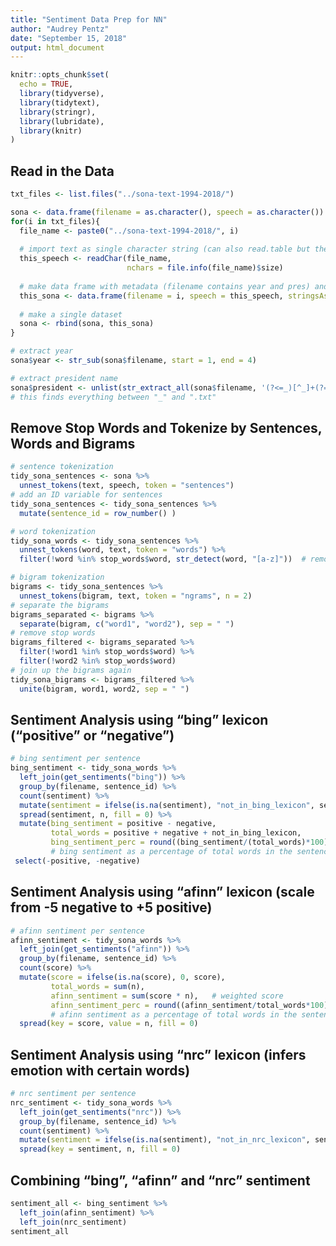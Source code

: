 ```yaml
---
title: "Sentiment Data Prep for NN"
author: "Audrey Pentz"
date: "September 15, 2018"
output: html_document
---
```


```r

knitr::opts_chunk$set(
  echo = TRUE,
  library(tidyverse),
  library(tidytext),
  library(stringr),
  library(lubridate),
  library(knitr)
)

```



## **Read in the Data**

```r

txt_files <- list.files("../sona-text-1994-2018/")

sona <- data.frame(filename = as.character(), speech = as.character())
for(i in txt_files){
  file_name <- paste0("../sona-text-1994-2018/", i)
  
  # import text as single character string (can also read.table but the "seperator" causes problems)
  this_speech <- readChar(file_name, 
                          nchars = file.info(file_name)$size)
  
  # make data frame with metadata (filename contains year and pres) and speech
  this_sona <- data.frame(filename = i, speech = this_speech, stringsAsFactors = FALSE)
  
  # make a single dataset
  sona <- rbind(sona, this_sona)
}

# extract year
sona$year <- str_sub(sona$filename, start = 1, end = 4)

# extract president name
sona$president <- unlist(str_extract_all(sona$filename, '(?<=_)[^_]+(?=.txt)'))
# this finds everything between "_" and ".txt"

```



## **Remove Stop Words and Tokenize by Sentences, Words and Bigrams**

```r

# sentence tokenization
tidy_sona_sentences <- sona %>% 
  unnest_tokens(text, speech, token = "sentences")
# add an ID variable for sentences
tidy_sona_sentences <- tidy_sona_sentences %>%
  mutate(sentence_id = row_number() )

# word tokenization
tidy_sona_words <- tidy_sona_sentences %>% 
  unnest_tokens(word, text, token = "words") %>% 
  filter(!word %in% stop_words$word, str_detect(word, "[a-z]"))  # remove stop words

# bigram tokenization
bigrams <- tidy_sona_sentences %>% 
  unnest_tokens(bigram, text, token = "ngrams", n = 2)
# separate the bigrams 
bigrams_separated <- bigrams %>%
  separate(bigram, c("word1", "word2"), sep = " ")
# remove stop words
bigrams_filtered <- bigrams_separated %>%
  filter(!word1 %in% stop_words$word) %>%
  filter(!word2 %in% stop_words$word)
# join up the bigrams again
tidy_sona_bigrams <- bigrams_filtered %>%
  unite(bigram, word1, word2, sep = " ")

```



## **Sentiment Analysis using "bing" lexicon ("positive" or "negative")**

```r

# bing sentiment per sentence
bing_sentiment <- tidy_sona_words %>%
  left_join(get_sentiments("bing")) %>%
  group_by(filename, sentence_id) %>% 
  count(sentiment) %>%
  mutate(sentiment = ifelse(is.na(sentiment), "not_in_bing_lexicon", sentiment)) %>% 
  spread(sentiment, n, fill = 0) %>%
  mutate(bing_sentiment = positive - negative,
         total_words = positive + negative + not_in_bing_lexicon,
         bing_sentiment_perc = round((bing_sentiment/(total_words)*100),2)) %>% 
         # bing sentiment as a percentage of total words in the sentence
 select(-positive, -negative)

```


## **Sentiment Analysis using "afinn" lexicon (scale from -5 negative to +5 positive)**

```r

# afinn sentiment per sentence
afinn_sentiment <- tidy_sona_words %>%
  left_join(get_sentiments("afinn")) %>%
  group_by(filename, sentence_id) %>% 
  count(score) %>% 
  mutate(score = ifelse(is.na(score), 0, score),
         total_words = sum(n),
         afinn_sentiment = sum(score * n),   # weighted score
         afinn_sentiment_perc = round((afinn_sentiment/total_words*100),2)) %>% 
         # afinn sentiment as a percentage of total words in the sentence
  spread(key = score, value = n, fill = 0)

```


## **Sentiment Analysis using "nrc" lexicon (infers emotion with certain words)**

```r

# nrc sentiment per sentence
nrc_sentiment <- tidy_sona_words %>%
  left_join(get_sentiments("nrc")) %>%
  group_by(filename, sentence_id) %>% 
  count(sentiment) %>% 
  mutate(sentiment = ifelse(is.na(sentiment), "not_in_nrc_lexicon", sentiment)) %>% 
  spread(key = sentiment, n, fill = 0)

```


## **Combining "bing", "afinn" and "nrc" sentiment**

```r

sentiment_all <- bing_sentiment %>% 
  left_join(afinn_sentiment) %>% 
  left_join(nrc_sentiment)
sentiment_all

```

